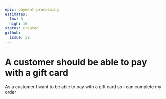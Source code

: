 ```yaml
---
epic: payment-processing
estimates:
  low: 8
  high: 16
status: created
github:
  issue: 39
---
```

# A customer should be able to pay with a gift card

As a customer I want to be able to pay with a gift card so I can complete my order
